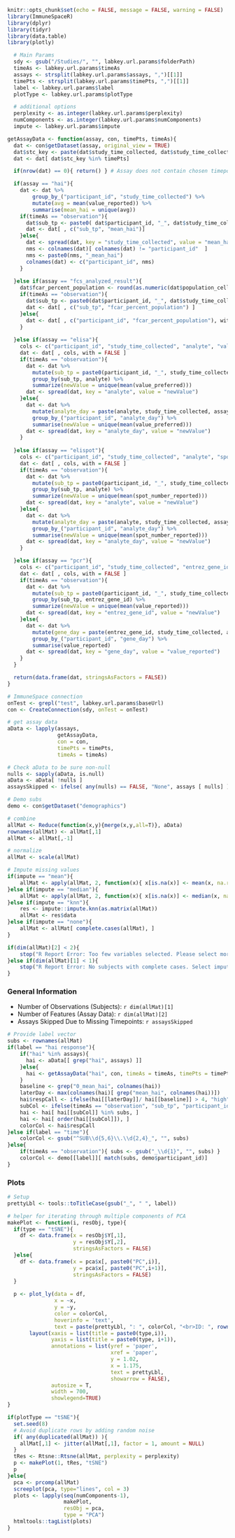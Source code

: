 ```r
knitr::opts_chunk$set(echo = FALSE, message = FALSE, warning = FALSE)
library(ImmuneSpaceR)
library(dplyr)
library(tidyr)
library(data.table)
library(plotly)
```

```r
  # Main Params
  sdy <- gsub("/Studies/", "", labkey.url.params$folderPath)
  timeAs <- labkey.url.params$timeAs
  assays <- strsplit(labkey.url.params$assays, ",")[[1]]
  timePts <- strsplit(labkey.url.params$timePts, ",")[[1]]
  label <- labkey.url.params$label
  plotType <- labkey.url.params$plotType

  # additional options
  perplexity <- as.integer(labkey.url.params$perplexity)
  numComponents <- as.integer(labkey.url.params$numComponents)
  impute <- labkey.url.params$impute
```

```r
getAssayData <- function(assay, con, timePts, timeAs){
  dat <- con$getDataset(assay, original_view = TRUE)
  dat$stc_key <- paste(dat$study_time_collected, dat$study_time_collected_unit)
  dat <- dat[ dat$stc_key %in% timePts]

  if(nrow(dat) == 0){ return() } # Assay does not contain chosen timepoints

  if(assay == "hai"){
    dat <- dat %>%
        group_by_("participant_id", "study_time_collected") %>%
        mutate(avg = mean(value_reported)) %>%
        summarise(mean_hai = unique(avg))
    if(timeAs == "observation"){
      dat$sub_tp <- paste0( dat$participant_id, "_", dat$study_time_collected)
      dat <- dat[ , c("sub_tp", "mean_hai")]
    }else{
      dat <- spread(dat, key = "study_time_collected", value = "mean_hai")
      nms <- colnames(dat)[ colnames(dat) != "participant_id"  ]
      nms <- paste0(nms, "_mean_hai")
      colnames(dat) <- c("participant_id", nms)
    }
    
  }else if(assay == "fcs_analyzed_result"){
    dat$fcar_percent_population <- round(as.numeric(dat$population_cell_number) / as.numeric(dat$base_parent_population) * 100, 2)
    if(timeAs == "observation"){ 
      dat$sub_tp <- paste0(dat$participant_id, "_", dat$study_time_collected)
      dat <- dat[ , c("sub_tp", "fcar_percent_population") ]
    }else{
      dat <- dat[ , c("participant_id", "fcar_percent_population"), with = FALSE]
    }
    
  }else if(assay == "elisa"){
    cols <- c("participant_id", "study_time_collected", "analyte", "value_preferred")
    dat <- dat[ , cols, with = FALSE ]
    if(timeAs == "observation"){
      dat <- dat %>% 
        mutate(sub_tp = paste0(participant_id, "_", study_time_collected)) %>%
        group_by(sub_tp, analyte) %>%
        summarize(newValue = unique(mean(value_preferred)))
      dat <- spread(dat, key = "analyte", value = "newValue")
    }else{
      dat <- dat %>%
        mutate(analyte_day = paste(analyte, study_time_collected, assay, sep = "_")) %>%
        group_by_("participant_id", "analyte_day") %>%
        summarise(newValue = unique(mean(value_preferred)))
      dat <- spread(dat, key = "analyte_day", value = "newValue")
    }
    
  }else if(assay == "elispot"){
    cols <- c("participant_id", "study_time_collected", "analyte", "spot_number_reported")
    dat <- dat[ , cols, with = FALSE ]
    if(timeAs == "observation"){
      dat <- dat %>% 
        mutate(sub_tp = paste0(participant_id, "_", study_time_collected)) %>%
        group_by(sub_tp, analyte) %>%
        summarize(newValue = unique(mean(spot_number_reported)))
      dat <- spread(dat, key = "analyte", value = "newValue")
    }else{
      dat <- dat %>%
        mutate(analyte_day = paste(analyte, study_time_collected, assay, sep = "_")) %>%
        group_by_("participant_id", "analyte_day") %>%
        summarise(newValue = unique(mean(spot_number_reported)))
      dat <- spread(dat, key = "analyte_day", value = "newValue")
    }

  }else if(assay == "pcr"){
    cols <- c("participant_id", "study_time_collected", "entrez_gene_id", "value_reported")
    dat <- dat[ , cols, with = FALSE ]
    if(timeAs == "observation"){
      dat <- dat %>% 
        mutate(sub_tp = paste0(participant_id, "_", study_time_collected)) %>%
        group_by(sub_tp, entrez_gene_id) %>%
        summarize(newValue = unique(mean(value_reported)))
      dat <- spread(dat, key = "entrez_gene_id", value = "newValue")
    }else{
      dat <- dat %>%
        mutate(gene_day = paste(entrez_gene_id, study_time_collected, assay, sep = "_")) %>%
        group_by_("participant_id", "gene_day") %>%
        summarise(value_reported)
      dat <- spread(dat, key = "gene_day", value = "value_reported")
    }
  }

  return(data.frame(dat, stringsAsFactors = FALSE))
}
```

```r
# ImmuneSpace connection
onTest <- grepl("test", labkey.url.params$baseUrl)
con <- CreateConnection(sdy, onTest = onTest)

# get assay data
aData <- lapply(assays,
                getAssayData,
                con = con,
                timePts = timePts,
                timeAs = timeAs)

# Check aData to be sure non-null
nulls <- sapply(aData, is.null)
aData <- aData[ !nulls ]
assaysSkipped <- ifelse( any(nulls) == FALSE, "None", assays [ nulls] )

# Demo subs
demo <- con$getDataset("demographics")

# combine
allMat <- Reduce(function(x,y){merge(x,y,all=T)}, aData)
rownames(allMat) <- allMat[,1]
allMat <- allMat[,-1]

# normalize
allMat <- scale(allMat)

# Impute missing values
if(impute == "mean"){
    allMat <- apply(allMat, 2, function(x){ x[is.na(x)] <- mean(x, na.rm = T); return(x)})
}else if(impute == "median"){
    allMat <- apply(allMat, 2, function(x){ x[is.na(x)] <- median(x, na.rm = T); return(x)})
}else if(impute == "knn"){
    res <- impute::impute.knn(as.matrix(allMat))
    allMat <- res$data
}else if(impute == "none"){
    allMat <- allMat[ complete.cases(allMat), ]
}

if(dim(allMat)[2] < 2){ 
    stop("R Report Error: Too few variables selected. Please select more assays or timepoints and re-run.")
}else if(dim(allMat)[1] < 1){
    stop("R Report Error: No subjects with complete cases. Select imputation method other than 'None' and retry.")
}
```

### General Information
- Number of Observations (Subjects): `r dim(allMat)[1]`
- Number of Features (Assay Data): `r dim(allMat)[2]`
- Assays Skipped Due to Missing Timepoints: `r assaysSkipped`

```r
# Provide label vector
subs <- rownames(allMat)
if(label == "hai response"){
    if("hai" %in% assays){
      hai <- aData[[ grep("hai", assays) ]]
    }else{
      hai <- getAssayData("hai", con, timeAs = timeAs, timePts = timePts)
    }
    baseline <- grep("0_mean_hai", colnames(hai))
    laterDay <- max(colnames(hai)[ grep("mean_hai", colnames(hai))])
    hai$respCall <- ifelse(hai[[laterDay]]/ hai[[baseline]] > 4, "high", "low")
    subCol <- ifelse(timeAs == "observation", "sub_tp", "participant_id")
    hai <- hai[ hai[[subCol]] %in% subs, ]
    hai <- hai[ order(hai[[subCol]]), ]
    colorCol <- hai$respCall
}else if(label == "time"){
    colorCol <- gsub("^SUB\\d{5,6}\\.\\d{2,4}_", "", subs)
}else{
    if(timeAs == "observation"){ subs <- gsub("_\\d{1}", "", subs) }
    colorCol <- demo[[label]][ match(subs, demo$participant_id)]
}
```

### Plots
```r
# Setup
prettyLbl <- tools::toTitleCase(gsub("_", " ", label))

# helper for iterating through multiple components of PCA 
makePlot <- function(i, resObj, type){
  if(type == "tSNE"){
    df <- data.frame(x = resObj$Y[,1],
                     y = resObj$Y[,2],
                     stringsAsFactors = FALSE)
  }else{
    df <- data.frame(x = pca$x[, paste0("PC",i)],
                     y = pca$x[, paste0("PC",i+1)],
                     stringsAsFactors = FALSE)
  }
  
  p <- plot_ly(data = df,
               x = ~x,
               y = ~y,
               color = colorCol,
               hoverinfo = 'text',
               text = paste(prettyLbl, ": ", colorCol, "<br>ID: ", rownames(allMat))) %>%
       layout(xaxis = list(title = paste0(type,i)), 
              yaxis = list(title = paste0(type, i+1)),
              annotations = list(yref = 'paper',
                                 xref = 'paper',
                                 y = 1.02,
                                 x = 1.175,
                                 text = prettyLbl,
                                 showarrow = FALSE),
              autosize = T,
              width = 700,
              showlegend=TRUE)
}

if(plotType == "tSNE"){
  set.seed(8)
  # Avoid duplicate rows by adding random noise
  if( any(duplicated(allMat)) ){
    allMat[,1] <- jitter(allMat[,1], factor = 1, amount = NULL)
  }
  tRes <- Rtsne::Rtsne(allMat, perplexity = perplexity)
  p <- makePlot(1, tRes, "tSNE")
  p
}else{
  pca <- prcomp(allMat)
  screeplot(pca, type="lines", col = 3)
  plots <- lapply(seq(numComponents-1),
                  makePlot,
                  resObj = pca,
                  type = "PCA") 
  htmltools::tagList(plots)
}
```

<script>
window.HTMLWidgets.staticRender();
</script>

